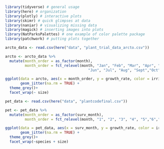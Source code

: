 
```r
library(tidyverse) # general usage
library(here) # organization
library(plotly) # interactive plots
library(skimr) # quick glimpses at data
library(naniar) # visualizing missing data
library(magick) # inserting images into plots
library(NatParksPalettes) # one example of color palette package
library(patchwork) # putting plots together
```

```r
arcto_data <- read.csv(here("data", "plant_trial_data_arcto.csv"))
```

```r
arcto <- arcto_data %>%
  mutate(month_order = as_factor(month),
         month_order = fct_relevel(month, "Jan", "Feb", "Mar", "Apr", "May", 
                                      "Jun", "Jul", "Aug", "Sept","Oct", "Nov", "Dec"))
```

```r
ggplot(data = arcto, aes(x = month_order, y = growth_rate, color = irrigation)) +
       geom_jitter(na.rm = TRUE) +
  theme_grey()+
  facet_wrap(~ size)
```


```r
pet_data <- read.csv(here("data", "plantcodefinal.csv"))
```

```r
pet <- pet_data %>%
  mutate(month_order = as_factor(surv_month),
         month_order = fct_relevel(month, "1", "2", "3", "4", "5","6","7","8","9","10","11","12","13","14","15","16","17","18","19","20","21","22","23"))
```


```r
ggplot(data = pet_data, aes(x = surv_month, y = growth_rate, color = irrigation)) +
       geom_jitter(na.rm = TRUE) +
  theme_grey()+
  facet_wrap(~species + size)
```
